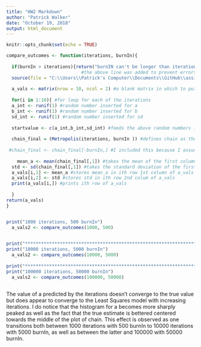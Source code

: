 ```yaml
---
title: "HW2 Markdown"
author: "Patrick Walker"
date: "October 19, 2018"
output: html_document
---
```


```r
knitr::opts_chunk$set(echo = TRUE)
```

```r
compare_outcomes <- function(iterations, burnIn){
  
  if(burnIn > iterations){return("burnIN can't be longer than iterations")}
                            #the above line was added to prevent errors of non-finite length vectors
  source(file = "C:\\Users\\Patrick's Computer\\Documents\\GitHub\\assignment-2-cardinalbraxiatel\\HW2.R") #Opens file of Metropolis function
  
  a_vals <- matrix(nrow = 10, ncol = 2) #a blank matrix in which to put the mean and sd of a
  
  for(i in 1:10){ #for loop for each of the iterations
  a_int <- runif(1) #random number inserted for a
  b_int <- runif(1) #random number inserted for b
  sd_int <- runif(1) #random number inserted for sd
  
  startvalue <- c(a_int,b_int,sd_int) #feeds the above random numbers into startvalue
  
  chain_final = (Metropolis(iterations, burnIn )) #defines chain as the output of the Metropolis function
  
 #chain_final <- chain_final[-burnIn,] #I included this because I assume you don't want the burnIn
  
    mean_a <- mean(chain_final[,1]) #takes the mean of the first column of the chain 
  std <- sd(chain_final[,1]) #takes the standard deviation of the first column of chain
  a_vals[i,1] <- mean_a #stores mean_a in ith row 1st column of a_vals
  a_vals[i,2] <- std #stores std in ith row 2nd colum of a_vals
  print(a_vals[i,]) #prints ith row of a_vals
  
  }
return(a_vals)
}


print("1000 iterations, 500 burnIn")
  a_vals2 <- compare_outcomes(1000, 500)
   

print("*****************************************************************")
print("10000 iterations, 5000 burnIn")
  a_vals2 <- compare_outcomes(10000, 5000)
 
print("*****************************************************************")
print("100000 iterations, 50000 burnIn")
  a_vals2 <- compare_outcomes(100000, 50000)
  
```

The value of a predicted by the iterations doesn't converge to the true value but does appear to converge to the Least Squares model with increasing iterations. I do notice that the histogram for a becomes more sharply peaked as well as the fact that the true estimate is bettered centered towards the middle of the plot of chain. This effect is observed as one transitions both between 1000 iterations with 500 burnIn to 10000 iterations with 5000 burnIn, as well as between the latter and 100000 with 50000 burnIn.